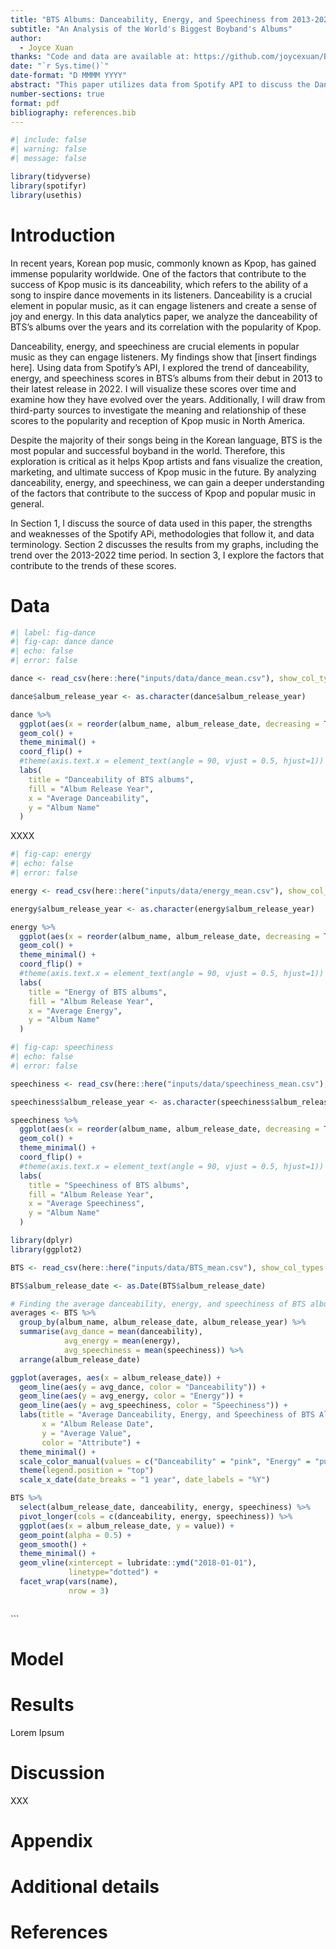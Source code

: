 ```yaml
---
title: "BTS Albums: Danceability, Energy, and Speechiness from 2013-2022"
subtitle: "An Analysis of the World's Biggest Boyband's Albums"
author: 
  - Joyce Xuan
thanks: "Code and data are available at: https://github.com/joycexuan/BTS."
date: "`r Sys.time()`"
date-format: "D MMMM YYYY"
abstract: "This paper utilizes data from Spotify API to discuss the Danceability, Energy, and Speechiness South Korean boyband BTS's albums. We find that while the danceability levels stayed consistent, the energy and speechiness increased. These findings matter as Kpop has been gaining popularity in Western world, and suggest high energy and speechiness as important factors of the success of Kpop. The results provide insights into the evolution of BTS's music and the popularity of Kpop, which are be useful for industry professionals, fans, and researchers interested in the characteristics of successful Kpop."
number-sections: true
format: pdf
bibliography: references.bib
---
```


```r
#| include: false
#| warning: false
#| message: false

library(tidyverse)
library(spotifyr)
library(usethis)

```

# Introduction

In recent years, Korean pop music, commonly known as Kpop, has gained immense popularity worldwide. One of the factors that contribute to the success of Kpop music is its danceability, which refers to the ability of a song to inspire dance movements in its listeners. Danceability is a crucial element in popular music, as it can engage listeners and create a sense of joy and energy. In this data analytics paper, we analyze the danceability of BTS's albums over the years and its correlation with the popularity of Kpop.

Danceability, energy, and speechiness are crucial elements in popular music as they can engage listeners. My findings show that [insert findings here]. Using data from Spotify's API, I explored the trend of danceability, energy, and speechiness scores in BTS's albums from their debut in 2013 to their latest release in 2022. I will visualize these scores over time and examine how they have evolved over the years. Additionally, I will draw from third-party sources to investigate the meaning and relationship of these scores to the popularity and reception of Kpop music in North America. 

Despite the majority of their songs being in the Korean language, BTS is the most popular and successful boyband in the world. Therefore, this exploration is critical as it helps Kpop artists and fans visualize the creation, marketing, and ultimate success of Kpop music in the future. By analyzing danceability, energy, and speechiness, we can gain a deeper understanding of the factors that contribute to the success of Kpop and popular music in general.


In Section 1, I discuss the source of data used in this paper, the strengths and weaknesses of the Spotify APi, methodologies that follow it, and data terminology. Section 2 discusses the results from my graphs, including the trend over the 2013-2022 time period. In section 3, I explore the factors that contribute to the trends of these scores. 


# Data {#sec-data}

```r
#| label: fig-dance
#| fig-cap: dance dance
#| echo: false
#| error: false

dance <- read_csv(here::here("inputs/data/dance_mean.csv"), show_col_types = FALSE)

dance$album_release_year <- as.character(dance$album_release_year)

dance %>% 
  ggplot(aes(x = reorder(album_name, album_release_date, decreasing = TRUE), y = avg_dance, fill = album_release_year)) +
  geom_col() +
  theme_minimal() + 
  coord_flip() +
  #theme(axis.text.x = element_text(angle = 90, vjust = 0.5, hjust=1)) +
  labs(
    title = "Danceability of BTS albums",
    fill = "Album Release Year",
    x = "Average Danceability",
    y = "Album Name" 
  )

```

XXXX

```r
#| fig-cap: energy
#| echo: false
#| error: false

energy <- read_csv(here::here("inputs/data/energy_mean.csv"), show_col_types = FALSE)

energy$album_release_year <- as.character(energy$album_release_year)

energy %>% 
  ggplot(aes(x = reorder(album_name, album_release_date, decreasing = TRUE), y = avg_energy, fill = album_release_year)) +
  geom_col() +
  theme_minimal() + 
  coord_flip() +
  #theme(axis.text.x = element_text(angle = 90, vjust = 0.5, hjust=1)) +
  labs(
    title = "Energy of BTS albums",
    fill = "Album Release Year",
    x = "Average Energy",
    y = "Album Name" 
  )

```

```r
#| fig-cap: speechiness
#| echo: false
#| error: false

speechiness <- read_csv(here::here("inputs/data/speechiness_mean.csv"), show_col_types = FALSE)

speechiness$album_release_year <- as.character(speechiness$album_release_year)

speechiness %>% 
  ggplot(aes(x = reorder(album_name, album_release_date, decreasing = TRUE), y = avg_speechiness, fill = album_release_year)) +
  geom_col() +
  theme_minimal() + 
  coord_flip() +
  #theme(axis.text.x = element_text(angle = 90, vjust = 0.5, hjust=1)) +
  labs(
    title = "Speechiness of BTS albums",
    fill = "Album Release Year",
    x = "Average Speechiness",
    y = "Album Name" 
  )
```



```r
library(dplyr)
library(ggplot2)

BTS <- read_csv(here::here("inputs/data/BTS_mean.csv"), show_col_types = FALSE)

BTS$album_release_date <- as.Date(BTS$album_release_date)

# Finding the average danceability, energy, and speechiness of BTS albums
averages <- BTS %>%  
  group_by(album_name, album_release_date, album_release_year) %>%  
  summarise(avg_dance = mean(danceability),
            avg_energy = mean(energy),
            avg_speechiness = mean(speechiness)) %>% 
  arrange(album_release_date)

ggplot(averages, aes(x = album_release_date)) +
  geom_line(aes(y = avg_dance, color = "Danceability")) +
  geom_line(aes(y = avg_energy, color = "Energy")) +
  geom_line(aes(y = avg_speechiness, color = "Speechiness")) +
  labs(title = "Average Danceability, Energy, and Speechiness of BTS Albums",
       x = "Album Release Date",
       y = "Average Value",
       color = "Attribute") +
  theme_minimal() +
  scale_color_manual(values = c("Danceability" = "pink", "Energy" = "purple", "Speechiness" = "blue")) +
  theme(legend.position = "top")
  scale_x_date(date_breaks = "1 year", date_labels = "%Y")

```

```r

BTS %>% 
  select(album_release_date, danceability, energy, speechiness) %>% 
  pivot_longer(cols = c(danceability, energy, speechiness)) %>% 
  ggplot(aes(x = album_release_date, y = value)) +
  geom_point(alpha = 0.5) +
  geom_smooth() +
  theme_minimal() +
  geom_vline(xintercept = lubridate::ymd("2018-01-01"),
             linetype="dotted") +
  facet_wrap(vars(name),
             nrow = 3)



```



```

# Model


# Results


Lorem Ipsum

# Discussion

XXX

\newpage

\appendix

# Appendix {.unnumbered}

# Additional details

\newpage

# References
